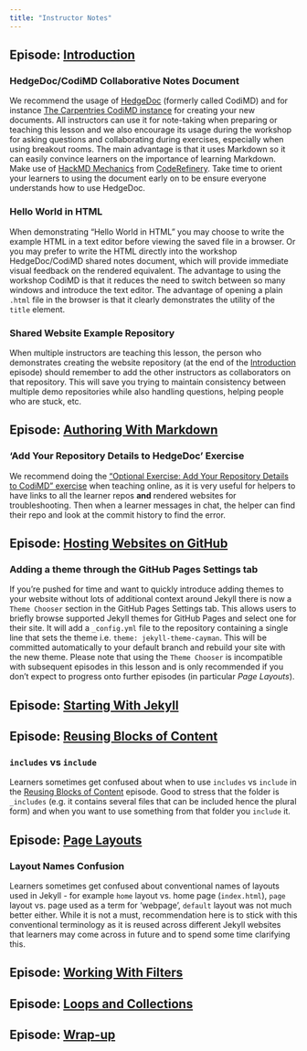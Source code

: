 ```yaml
---
title: "Instructor Notes"
---
```


## Episode: [Introduction](../episodes/introduction.Rmd)

### HedgeDoc/CodiMD Collaborative Notes Document
We recommend the usage of [HedgeDoc](https://hedgedoc.org) (formerly called CodiMD) and for instance 
[The Carpentries CodiMD instance](https://codimd.carpentries.org) for creating your new documents. 
All instructors can use it for note-taking when preparing or teaching this lesson and we also encourage 
its usage during the workshop for asking questions and collaborating during exercises, especially when using breakout rooms. 
The main advantage is that it uses Markdown so it can easily convince learners on the importance of learning Markdown. 
Make use of [HackMD Mechanics](https://coderefinery.github.io/manuals/hackmd-mechanics/#basic-controls) 
from [CodeRefinery](https://coderefinery.org/). Take time to orient your learners to using the document early on 
to be ensure everyone understands how to use HedgeDoc.

### Hello World in HTML 
When demonstrating "Hello World in HTML" you may choose to write the example HTML in a text editor 
before viewing the saved file in a browser. Or you may prefer to write the HTML directly into the workshop 
HedgeDoc/CodiMD shared notes document, which will provide immediate visual feedback on the rendered equivalent. 
The advantage to using the workshop CodiMD is that it reduces the need to switch between so many windows and introduce 
the text editor. The advantage of opening a plain `.html` file in the browser is that it 
clearly demonstrates the utility of the `title` element.

### Shared Website Example Repository 
When multiple instructors are teaching this lesson, the person who demonstrates creating the website repository 
(at the end of the [Introduction](../episodes/introduction.Rmd) episode) should remember to add the 
other instructors as collaborators on that repository. 
This will save you trying to maintain consistency between multiple demo repositories while also handling questions, 
helping people who are stuck, etc.

## Episode: [Authoring With Markdown](../episodes/markdown.Rmd)

### 'Add Your Repository Details to HedgeDoc' Exercise
We recommend doing the ["Optional Exercise: Add Your Repository Details to CodiMD" exercise](../markdown/index.html#optional-exercise-add-your-repository-details-to-codimd) when teaching online, as it is 
very useful for helpers to have links to all the learner repos **and** rendered websites for troubleshooting. 
Then when a learner messages in chat, the helper can find their repo and look at the commit history to find the error.

## Episode: [Hosting Websites on GitHub](../episodes/github-pages.Rmd)

### Adding a theme through the GitHub Pages Settings tab
If you're pushed for time and want to quickly introduce adding themes to your website without lots of additional context around Jekyll there is now a `Theme Chooser` section in the GitHub Pages Settings tab. This allows users to briefly browse supported Jekyll themes for GitHub Pages and select one for their site.
It will add a `_config.yml` file to the repository containing a single line that sets the theme i.e. `theme: jekyll-theme-cayman`. This will be committed automatically to your default branch and rebuild your site with the new theme.
Please note that using the `Theme Chooser` is incompatible with subsequent episodes in this lesson and is only recommended if you don't expect to progress onto further episodes (in particular _Page Layouts_).

## Episode: [Starting With Jekyll](../episodes/starting-jekyll.Rmd)

## Episode: [Reusing Blocks of Content](../episodes/includes.Rmd)

### `includes` vs `include`
Learners sometimes get confused about when to use `includes` vs `include` in the 
[Reusing Blocks of Content](../episodes/includes.Rmd) episode. Good to stress that the folder is `_includes` 
(e.g. it contains several files that can be included hence the plural form) and when you want to use something from that folder you `include` it.

## Episode: [Page Layouts](../episodes/layouts.Rmd)

### Layout Names Confusion
Learners sometimes get confused about conventional names of layouts used in Jekyll - for example `home` 
layout vs. home page (`index.html`), `page` layout vs. page used as a term for 'webpage', `default` layout was not much better 
either. While it is not a must, recommendation here is to stick with this conventional terminology as it is 
reused across different Jekyll websites that learners may come across in future and to spend some time clarifying this. 

## Episode: [Working With Filters](../episodes/filters.Rmd)

## Episode: [Loops and Collections](../episodes/arrays.Rmd)

## Episode: [Wrap-up](../episodes/wrap-up.Rmd)


